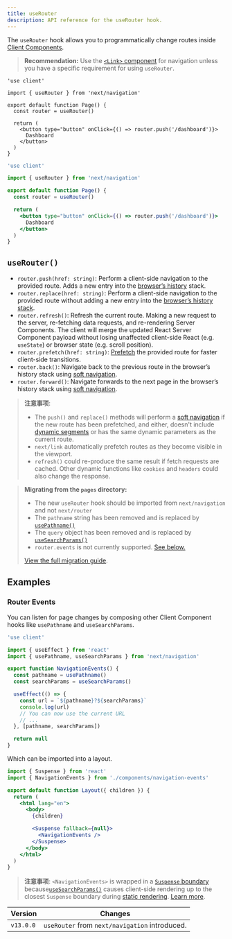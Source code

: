 ```yaml
---
title: useRouter
description: API reference for the useRouter hook.
---
```



The `useRouter` hook allows you to programmatically change routes inside [Client Components](/docs/getting-started/react-essentials).

> **Recommendation:** Use the [`<Link>` component](/docs/app/building-your-application/routing/linking-and-navigating#link-component) for navigation unless you have a specific requirement for using `useRouter`.

```tsx title="app/example-client-component.tsx" switcher
'use client'

import { useRouter } from 'next/navigation'

export default function Page() {
  const router = useRouter()

  return (
    <button type="button" onClick={() => router.push('/dashboard')}>
      Dashboard
    </button>
  )
}
```

```jsx title="app/example-client-component.js" switcher
'use client'

import { useRouter } from 'next/navigation'

export default function Page() {
  const router = useRouter()

  return (
    <button type="button" onClick={() => router.push('/dashboard')}>
      Dashboard
    </button>
  )
}
```

## `useRouter()`

- `router.push(href: string)`: Perform a client-side navigation to the provided route. Adds a new entry into the [browser’s history](https://developer.mozilla.org/en-US/docs/Web/API/History_API) stack.
- `router.replace(href: string)`: Perform a client-side navigation to the provided route without adding a new entry into the [browser’s history stack](https://developer.mozilla.org/en-US/docs/Web/API/History_API).
- `router.refresh()`: Refresh the current route. Making a new request to the server, re-fetching data requests, and re-rendering Server Components. The client will merge the updated React Server Component payload without losing unaffected client-side React (e.g. `useState`) or browser state (e.g. scroll position).
- `router.prefetch(href: string)`: [Prefetch](/docs/app/building-your-application/routing/linking-and-navigating#prefetching) the provided route for faster client-side transitions.
- `router.back()`: Navigate back to the previous route in the browser’s history stack using [soft navigation](/docs/app/building-your-application/routing/linking-and-navigating#soft-navigation).
- `router.forward()`: Navigate forwards to the next page in the browser’s history stack using [soft navigation](/docs/app/building-your-application/routing/linking-and-navigating#soft-navigation).

> **注意事项**:
>
> - The `push()` and `replace()` methods will perform a [soft navigation](/docs/app/building-your-application/routing/linking-and-navigating#soft-navigation) if the new route has been prefetched, and either, doesn't include [dynamic segments](/docs/app/building-your-application/routing/dynamic-routes) or has the same dynamic parameters as the current route.
> - `next/link` automatically prefetch routes as they become visible in the viewport.
> - `refresh()` could re-produce the same result if fetch requests are cached. Other dynamic functions like `cookies` and `headers` could also change the response.

> **Migrating from the `pages` directory:**
>
> - The new `useRouter` hook should be imported from `next/navigation` and not `next/router`
> - The `pathname` string has been removed and is replaced by [`usePathname()`](/docs/app/api-reference/functions/use-pathname)
> - The `query` object has been removed and is replaced by [`useSearchParams()`](/docs/app/api-reference/functions/use-search-params)
> - `router.events` is not currently supported. [See below.](#router-events)
>
> [View the full migration guide](/docs/app/building-your-application/upgrading/app-router-migration).

## Examples

### Router Events

You can listen for page changes by composing other Client Component hooks like `usePathname` and `useSearchParams`.

```jsx title="app/components/navigation-events.js"
'use client'

import { useEffect } from 'react'
import { usePathname, useSearchParams } from 'next/navigation'

export function NavigationEvents() {
  const pathname = usePathname()
  const searchParams = useSearchParams()

  useEffect(() => {
    const url = `${pathname}?${searchParams}`
    console.log(url)
    // You can now use the current URL
    // ...
  }, [pathname, searchParams])

  return null
}
```

Which can be imported into a layout.

```jsx title="app/layout.js" highlight={2,10-12}
import { Suspense } from 'react'
import { NavigationEvents } from './components/navigation-events'

export default function Layout({ children }) {
  return (
    <html lang="en">
      <body>
        {children}

        <Suspense fallback={null}>
          <NavigationEvents />
        </Suspense>
      </body>
    </html>
  )
}
```

> **注意事项**: `<NavigationEvents>` is wrapped in a [`Suspense` boundary](/docs/app/building-your-application/routing/loading-ui-and-streaming#example) because[`useSearchParams()`](/docs/app/api-reference/functions/use-search-params) causes client-side rendering up to the closest `Suspense` boundary during [static rendering](/docs/app/building-your-application/rendering/static-and-dynamic-rendering#static-rendering-default). [Learn more](/docs/app/api-reference/functions/use-search-params#behavior).

| Version   | Changes                                        |
| --------- | ---------------------------------------------- |
| `v13.0.0` | `useRouter` from `next/navigation` introduced. |
